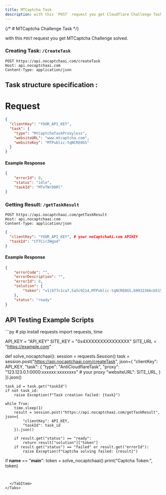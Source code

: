 ---
title: MTCaptcha Task
description: with this `POST` request you get Cloudflare Challenge Task solved.
---


{/* # MTCaptcha Challenge Task */}

with this `POST` request you get MTCaptcha Challenge solved.

<LinkButtons />

### Creating Task: `/CreateTask` 

```
POST https://api.nocaptchaai.com/createTask
Host: api.nocaptchaai.com
Content-Type: application/json
```

## Task structure specification :

<CreateTaskData tableData={createTaskJson.MTCaptchaToken} />

# Request

```json
{
  "clientKey": "YOUR_API_KEY",
  "task": {
    "type": "MtCaptchaTaskProxyless",
    "websiteURL": "www.mtcaptcha.com",
    "websiteKey": "MTPublic-tqNCRE0GS"
  }
}
```

#### Example Response

```json
{
    "errorId": 0,
    "status": "idle",
    "taskId": "MTeTWrD8Rl"
}
```

### Getting Result: `/getTaskResult`
```
POST https://api.nocaptchaai.com/getTaskResult
Host: api.nocaptchaai.com
Content-Type: application/json
```

```json
{
  "clientKey": "YOUR_API_KEY", # your noCaptchaAi.com APIKEY
  "taskId": "CFTCirZWgod"
}
```


#### Example Response


```json
{
    "errorCode": "",
    "errorDescription": "",
    "errorId": 0,
    "solution": {
        "token": "v1(b77c1ca7,5a5c9214,MTPublic-tqNCRE0GS,b9932366cb515e33dcf64603c60e94c6,4VJHpmB6vI84OnXv1nsxmiKvi0za9ha599mAm2qjY0ZW7UVPOSG205kMlubNY3gC3x9fnhulmUpyz_NhVsaRPa44xm5tJvSxBZOTqWh_ZRjI3cAx1JYtQbmx-Iy_pORE4qIfj4MXqZtk72XSD7MHv5oeLbqmaS-A-_eMiTiw1zcBsfPi23Tmu_TRQKZWZEdvzrxTixoXzrr5D7W7t1WeNNy9tpzMrqUINxR1gY7f1WppFFNbYcvN9LTtTX8P7N_aj2DBOglNoQ2nrWB-IvXrUu7GqMl2E3BR38oNg0CBsDTO0eHD0XtmhLvd2r3CzSGui765Tm1AAgMo65PcbyGx8IZ7fLL13GRLt_68vfPZjJfdaRD5O-96UWUK_0sgNpc5OkXNy2hH2gzddT0INXLUM2JdmRt-7SQRwUhB_Nic9tstqnASaaW0VjYOCXXM5Jqo)"
    },
    "status": "ready"
}
```


## API Testing Example Scripts


<Tabs syncKey="languages">

  <TabItem label="Python">
  ```py
  # pip install requests
import requests, time

API_KEY = "API_KEY"
SITE_KEY = "0x4XXXXXXXXXXXXXXX"
SITE_URL = "https://example.com"

def solve_nocaptchaai():
    session = requests.Session()
    task = session.post("https://api.nocaptchaai.com/createTask", json={
        "clientKey": API_KEY,
        "task": {
            "type": "AntiCloudflareTask",
            "proxy": "123.123.0.1:0000:xxxxxx:xxxxxxxx" # your proxy
            "websiteURL": SITE_URL,
        }
    }).json()

    task_id = task.get("taskId")
    if not task_id:
        raise Exception(f"Task creation failed: {task}")

    while True:
        time.sleep(1)
        result = session.post("https://api.nocaptchaai.com/getTaskResult", json={
            "clientKey": API_KEY,
            "taskId": task_id
        }).json()

        if result.get("status") == "ready":
            return result["solution"]["token"]
        if result.get("status") == "failed" or result.get("errorId"):
            raise Exception(f"Captcha solving failed: {result}")

if __name__ == "__main__":
    token = solve_nocaptchaai()
    print("Captcha Token:", token)


```
  
  
  </TabItem>
</Tabs>
